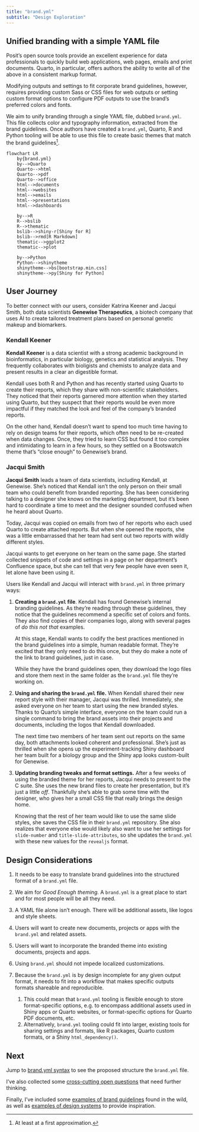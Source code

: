 ```yaml
---
title: "brand.yml"
subtitle: "Design Exploration"
---
```


## Unified branding with a simple YAML file

Posit's open source tools provide an excellent experience for data professionals to quickly build web applications, web pages, emails and print documents. Quarto, in particular, offers authors the ability to write all of the above in a consistent markup format.

Modifying outputs and settings to fit corporate brand guidelines, however, requires providing custom Sass or CSS files for web outputs or setting custom format options to configure PDF outputs to use the brand's preferred colors and fonts.

We aim to unify branding through a single YAML file, dubbed `brand.yml`. This file collects color and typography information, extracted from the brand guidelines. Once authors have created a `brand.yml`, Quarto, R and Python tooling will be able to use this file to create basic themes that match the brand guidelines[^1].

[^1]: At least at a first approximation.

```mermaid
flowchart LR
    by{brand.yml}
    by-->Quarto
    Quarto-->html
    Quarto-->pdf
    Quarto-->office
    html-->documents
    html-->websites
    html-->emails
    html-->presentations
    html-->dashboards
    
    by-->R
    R-->bslib
    R-->thematic
    bslib-->shiny-r[Shiny for R]
    bslib-->rmd[R Markdown]
    thematic-->ggplot2
    thematic-->plot
    
    by-->Python
    Python-->shinytheme
    shinytheme-->bs[bootstrap.min.css]
    shinytheme-->py[Shiny for Python]
```

## User Journey

To better connect with our users, consider Katrina Keener and Jacqui Smith, both data scientists **Genewise Therapeutics**, a biotech company that uses AI to create tailored treatment plans based on personal genetic makeup and biomarkers.

::: {.callout-note collapse="false"}
### Kendall Keener

**Kendall Keener** is a data scientist with a strong academic background in bioinformatics, in particular biology, genetics and statistical analysis. They frequently collaborates with bioligists and chemists to analyze data and present results in a clear an digestible format.

Kendall uses both R and Python and has recently started using Quarto to create their reports, which they share with non-scientific stakeholders. They noticed that their reports garnered more attention when they started using Quarto, but they suspect that their reports would be even more impactful if they matched the look and feel of the company's branded reports.

On the other hand, Kendall doesn't want to spend too much time having to rely on design teams for their reports, which often need to be re-created when data changes. Once, they tried to learn CSS but found it too complex and intimidating to learn in a few hours, so they settled on a Bootswatch theme that's "close enough" to Genewise's brand.
:::

::: {.callout-note collapse="false"}
### Jacqui Smith

**Jacqui Smith** leads a team of data scientists, including Kendall, at Genewise. She's noticed that Kendall isn't the only person on their small team who could benefit from branded reporting. She has been considering talking to a designer she knows on the marketing department, but it's been hard to coordinate a time to meet and the designer sounded confused when he heard about Quarto.

Today, Jacqui was copied on emails from two of her reports who each used Quarto to create attached reports. But when she opened the reports, she was a little embarrassed that her team had sent out two reports with wildly different styles.

Jacqui wants to get everyone on her team on the same page. She started collected snippets of code and settings in a page on her department's Confluence space, but she can tell that very few people have even seen it, let alone have been using it.
:::

Users like Kendall and Jacqui will interact with `brand.yml` in three primary ways:

1.  **Creating a `brand.yml` file**. Kendall has found Genewise's internal branding guidelines. As they're reading through these guidelines, they notice that the guidelines recommend a specific set of colors and fonts. They also find copies of their companies logo, along with several pages of *do this not that* examples.

    At this stage, Kendall wants to codify the best practices mentioned in the brand guidelines into a simple, human readable format. They're excited that they only need to do this once, but they do make a note of the link to brand guidelines, just in case.

    While they have the brand guidelines open, they download the logo files and store them next in the same folder as the `brand.yml` file they're working on.

2.  **Using and sharing the `brand.yml`** **file.** When Kendall shared their new report style with their manager, Jacqui was thrilled. Immediately, she asked everyone on her team to start using the new branded styles. Thanks to Quarto's simple interface, everyone on the team could run a single command to bring the brand assets into their projects and documents, including the logos that Kendall downloaded.

    The next time two members of her team sent out reports on the same day, both attachments looked coherent and professional. She's just as thrilled when she opens up the experiment-tracking Shiny dashboard her team built for a biology group and the Shiny app looks custom-built for Genewise.

3.  **Updating branding tweaks and format settings.** After a few weeks of using the branded theme for her reports, Jacqui needs to present to the C suite. She uses the new brand files to create her presentation, but it's just a little *off*. Thankfully she's able to grab some time with the designer, who gives her a small CSS file that really brings the design home.

    Knowing that the rest of her team would like to use the same slide styles, she saves the CSS file in their `brand.yml` repository. She also realizes that everyone else would likely also want to use her settings for `slide-number` and `title-slide-attributes`, so she updates the `brand.yml` with these new values for the `revealjs` format.

## Design Considerations

1.  It needs to be easy to translate brand guidelines into the structured format of a `brand.yml` file.

2.  We aim for *Good Enough theming.* A `brand.yml` is a great place to start and for most people will be all they need.

3.  A YAML file alone isn't enough. There will be additional assets, like logos and style sheets.

4.  Users will want to create new documents, projects or apps with the `brand.yml` and related assets.

5.  Users will want to incorporate the branded theme into existing documents, projects and apps.

6.  Using `brand.yml` should not impede localized customizations.

7.  Because the `brand.yml` is by design incomplete for any given output format, it needs to fit into a workflow that makes specific outputs formats shareable and reproducible.

    1.  This could mean that `brand.yml` tooling is flexible enough to store format-specific options, e.g. to encompass additional assets used in Shiny apps or Quarto websites, or format-specific options for Quarto PDF documents, etc.
    2.  Alternatively, `brand.yml` tooling could fit into larger, existing tools for sharing settings and formats, like R packages, Quarto custom formats, or a Shiny `html_dependency()`.

## Next

Jump to [brand.yml syntax](brand/index.qmd) to see the proposed structure the `brand.yml` file.

I've also collected some [cross-cutting open questions](brand/open-questions.qmd) that need further thinking.

Finally, I've included some [examples of brand guidelines](examples/index.qmd) found in the wild, as well as [examples of design systems](examples/index.qmd#design-systems) to provide inspiration.
